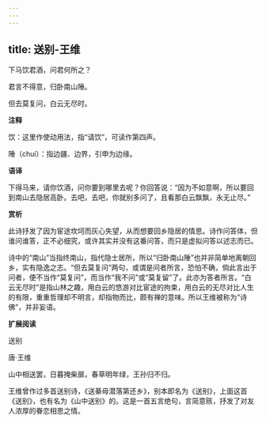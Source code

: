 ```yaml
---
---
---
```

title: 送别-王维
---

下马饮君酒，问君何所之？

君言不得意，归卧南山陲。

但去莫复问，白云无尽时。

**注释**

饮：这里作使动用法，指“请饮”，可读作第四声。

陲（chuí）：指边疆、边界，引申为边缘。

**语译**

下得马来，请你饮酒，问你要到哪里去呢？你回答说：“因为不如意啊，所以要回到南山去隐居高卧。去吧，去吧，你就别多问了，且看那白云飘飘，永无止尽。”

**赏析**

此诗抒发了因为宦途坎坷而灰心失望，从而想要回乡隐居的情思。诗作问答体，但谁问谁答，正不必细究，或许其实并没有这番问答，而只是虚拟问答以述志而已。

诗中的“南山”当指终南山，指代隐士居所，所以“归卧南山陲”也并非简单地离朝回乡，实有隐逸之志。“但去莫复问”两句，或谓是问者所言，恐怕不确，倘此言出于问者，便不当作“莫复问”，而当作“我不问”或“莫复留”了。此亦为答者所言。“白云无尽时”是指山林之趣，用白云的悠游对比宦途的拘束，用白云的无尽对比人生的有限，重重哲理却不明言，却指物而比，颇有禅的意味。所以王维被称为“诗佛”，并非妄语。

**扩展阅读**

送别

唐·王维

山中相送罢，日暮掩柴扉。春草明年绿，王孙归不归。

王维曾作过多首送别诗，《送綦毋潜落第还乡》，别本即名为《送别》，上面这首《送别》，也有名为《山中送别》的。这是一首五言绝句，言简意赅，抒发了对友人浓厚的眷恋相思之情。